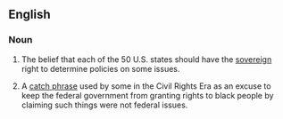 ==English==
{{wikipedia}}
===Noun===
# {{US|politics}} The belief that each of the 50 U.S. states should have the [[sovereign]] right to determine policies on some issues.
# {{US|politics}} A [[catch phrase]] used by some in the Civil Rights Era as an excuse to keep the federal government from granting rights to black people by claiming such things were not federal issues.
